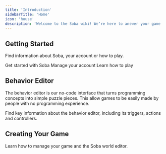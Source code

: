 ```yaml
---
title: 'Introduction'
sidebarTitle: 'Home'
icon: 'house'
description: 'Welcome to the Soba wiki! We’re here to answer your game creation questions.'
---
```


## Getting Started
Find information about Soba, your account or how to play.

<CardGroup cols={3}>
    <Card title="Overview" icon="flag" href="getting-started/getting-started/quick-start">
    Get started with Soba
  </Card>
    <Card title="Account" icon="user" href="getting-started/account/delete">
    Manage your account
  </Card>
    <Card title="Play" icon="play" href="getting-started/play/controls">
    Learn how to play
  </Card>
</CardGroup>

## Behavior Editor
The behavior editor is our no-code interface that turns programming concepts into simple puzzle pieces. This allow games to be easily made by people with no programming experience.


  <Card title="General" icon="square-terminal" href="behavior-editor/general/nodes-list">
  Find key information about the behavior editor, including its triggers, actions and controllers.
  </Card>
<CardGroup cols={2}>
    <Card title="Managing Behaviors" icon="file-circle-info" href="behavior-editor/managing-behaviors/behavior-on-object">
  </Card>
    <Card title="Game Logic" icon="flask-round-poison" href="behavior-editor/game-logic/timer-countdown">
  </Card>
    <Card title="Logic On Objects" icon="cube" href="behavior-editor/logic-on-objects/clone-objects">
  </Card>
    <Card title="Working With Players" icon="users" href="behavior-editor/working-with-players/player-speed">
  </Card>
</CardGroup>

## Creating Your Game
Learn how to manage your game and the Soba world editor.

<CardGroup cols={3}>
    <Card title="General" icon="square-info" href="creating-your-game/general/what-template">
  </Card>
    <Card title="Managing Your Game" icon="wrench" href="creating-your-game/managing-your-game/save-game">
  </Card>
    <Card title="World Building" icon="mountain-sun" href="creating-your-game/world-building/place-objects">
  </Card>
</CardGroup>
